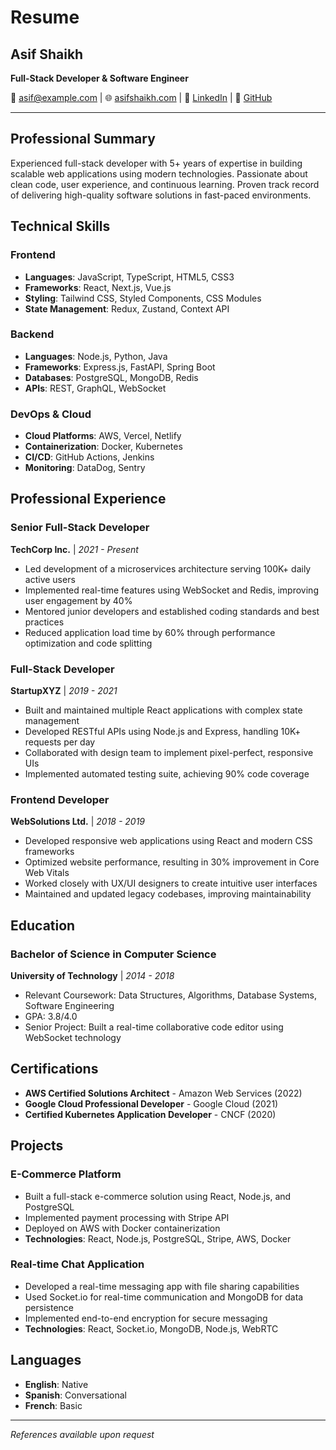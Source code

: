 # Resume

## Asif Shaikh
**Full-Stack Developer & Software Engineer**

📧 asif@example.com | 🌐 [asifshaikh.com](https://asifshaikh.com) | 💼 [LinkedIn](https://linkedin.com/in/asifshaikh) | 🐙 [GitHub](https://github.com/asifshaikh)

---

## Professional Summary

Experienced full-stack developer with 5+ years of expertise in building scalable web applications using modern technologies. Passionate about clean code, user experience, and continuous learning. Proven track record of delivering high-quality software solutions in fast-paced environments.

## Technical Skills

### Frontend
- **Languages**: JavaScript, TypeScript, HTML5, CSS3
- **Frameworks**: React, Next.js, Vue.js
- **Styling**: Tailwind CSS, Styled Components, CSS Modules
- **State Management**: Redux, Zustand, Context API

### Backend
- **Languages**: Node.js, Python, Java
- **Frameworks**: Express.js, FastAPI, Spring Boot
- **Databases**: PostgreSQL, MongoDB, Redis
- **APIs**: REST, GraphQL, WebSocket

### DevOps & Cloud
- **Cloud Platforms**: AWS, Vercel, Netlify
- **Containerization**: Docker, Kubernetes
- **CI/CD**: GitHub Actions, Jenkins
- **Monitoring**: DataDog, Sentry

## Professional Experience

### Senior Full-Stack Developer
**TechCorp Inc.** | *2021 - Present*

- Led development of a microservices architecture serving 100K+ daily active users
- Implemented real-time features using WebSocket and Redis, improving user engagement by 40%
- Mentored junior developers and established coding standards and best practices
- Reduced application load time by 60% through performance optimization and code splitting

### Full-Stack Developer
**StartupXYZ** | *2019 - 2021*

- Built and maintained multiple React applications with complex state management
- Developed RESTful APIs using Node.js and Express, handling 10K+ requests per day
- Collaborated with design team to implement pixel-perfect, responsive UIs
- Implemented automated testing suite, achieving 90% code coverage

### Frontend Developer
**WebSolutions Ltd.** | *2018 - 2019*

- Developed responsive web applications using React and modern CSS frameworks
- Optimized website performance, resulting in 30% improvement in Core Web Vitals
- Worked closely with UX/UI designers to create intuitive user interfaces
- Maintained and updated legacy codebases, improving maintainability

## Education

### Bachelor of Science in Computer Science
**University of Technology** | *2014 - 2018*

- Relevant Coursework: Data Structures, Algorithms, Database Systems, Software Engineering
- GPA: 3.8/4.0
- Senior Project: Built a real-time collaborative code editor using WebSocket technology

## Certifications

- **AWS Certified Solutions Architect** - Amazon Web Services (2022)
- **Google Cloud Professional Developer** - Google Cloud (2021)
- **Certified Kubernetes Application Developer** - CNCF (2020)

## Projects

### E-Commerce Platform
- Built a full-stack e-commerce solution using React, Node.js, and PostgreSQL
- Implemented payment processing with Stripe API
- Deployed on AWS with Docker containerization
- **Technologies**: React, Node.js, PostgreSQL, Stripe, AWS, Docker

### Real-time Chat Application
- Developed a real-time messaging app with file sharing capabilities
- Used Socket.io for real-time communication and MongoDB for data persistence
- Implemented end-to-end encryption for secure messaging
- **Technologies**: React, Socket.io, MongoDB, Node.js, WebRTC

## Languages

- **English**: Native
- **Spanish**: Conversational
- **French**: Basic

---

*References available upon request*
